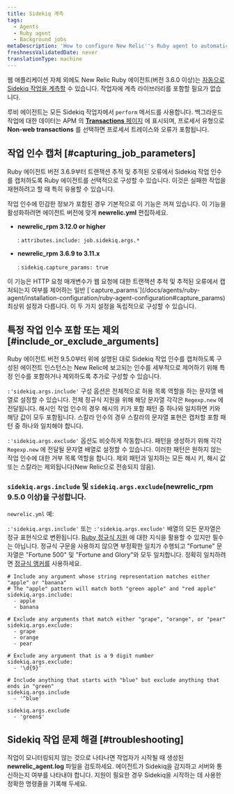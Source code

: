 ```yaml
---
title: Sidekiq 계측
tags:
  - Agents
  - Ruby agent
  - Background jobs
metaDescription: 'How to configure New Relic''s Ruby agent to automatically instrument Sidekiq jobs for background processes, transaction traces, and traced errors.'
freshnessValidatedDate: never
translationType: machine
---
```


웹 애플리케이션 자체 외에도 New Relic Ruby 에이전트(버전 3.6.0 이상)는 [자동으로 Sidekiq 작업을 계측할](/docs/agents/ruby-agent/background-jobs/monitoring-ruby-background-processes-daemons) 수 있습니다. 작업자에 계측 라이브러리를 포함할 필요가 없습니다.

루비 에이전트는 모든 Sidekiq 작업자에서 `perform` 메서드를 사용합니다. 백그라운드 작업에 대한 데이터는 APM 의 [<DNT>**Transactions**</DNT> 페이지](/docs/apm/applications-menu/features/monitoring-background-processes#ui) 에 표시되며, 프로세서 유형으로 <DNT>**Non-web transactions**</DNT> 를 선택하면 프로세서 트레이스와 오류가 포함됩니다.

## 작업 인수 캡처 [#capturing_job_parameters]

Ruby 에이전트 버전 3.6.9부터 트랜잭션 추적 및 추적된 오류에서 Sidekiq 작업 인수를 캡처하도록 Ruby 에이전트를 선택적으로 구성할 수 있습니다. 이것은 실패한 작업을 재현하려고 할 때 특히 유용할 수 있습니다.

작업 인수에 민감한 정보가 포함된 경우 기본적으로 이 기능은 꺼져 있습니다. 이 기능을 활성화하려면 에이전트 버전에 맞게 <DNT>**newrelic.yml**</DNT> 편집하세요.

* <DNT>**newrelic_rpm 3.12.0 or higher**</DNT>

  : `attributes.include: job.sidekiq.args.*`

* <DNT>**newrelic_rpm 3.6.9 to 3.11.x**</DNT>

  : `sidekiq.capture_params: true`

<Callout variant="tip">
  이 기능은 HTTP 요청 매개변수가 웹 요청에 대한 트랜잭션 추적 및 추적된 오류에서 캡처되는지 여부를 제어하는 일반 [`capture_params`](/docs/agents/ruby-agent/installation-configuration/ruby-agent-configuration#capture_params) 최상위 설정과 다릅니다. 이 두 가지 설정을 독립적으로 구성할 수 있습니다.
</Callout>

## 특정 작업 인수 포함 또는 제외 [#include_or_exclude_arguments]

Ruby 에이전트 버전 9.5.0부터 위에 설명된 대로 Sidekiq 작업 인수를 캡처하도록 구성된 에이전트 인스턴스는 New Relic에 보고되는 인수를 세부적으로 제어하기 위해 특정 인수를 포함하거나 제외하도록 추가로 구성할 수 있습니다.

`:'sidekiq.args.include'` 구성 옵션은 전체적으로 허용 목록 역할을 하는 문자열 배열로 설정할 수 있습니다. 전체 정규식 지원을 위해 해당 문자열 각각은 `Regexp.new` 에 전달됩니다. 해시인 작업 인수의 경우 해시의 키가 포함 패턴 중 하나와 일치하면 키와 해당 값이 모두 포함됩니다. 스칼라 인수의 경우 스칼라의 문자열 표현은 캡처할 포함 패턴 중 하나와 일치해야 합니다.

`:'sidekiq.args.exclude'` 옵션도 비슷하게 작동합니다. 패턴을 생성하기 위해 각각 `Regexp.new` 에 전달될 문자열 배열로 설정할 수 있습니다. 이러한 패턴은 원하지 않는 작업 인수에 대한 거부 목록 역할을 합니다. 제외 패턴과 일치하는 모든 해시 키, 해시 값 또는 스칼라는 제외됩니다(New Relic으로 전송되지 않음).

### `sidekiq.args.include` 및 `sidekiq.args.exclude`(newrelic_rpm 9.5.0 이상)을 구성합니다.

`newrelic.yml` 예:

`:'sidekiq.args.include'` 또는 `:'sidekiq.args.exclude'` 배열의 모든 문자열은 정규 표현식으로 변환됩니다. [Ruby 정규식 지원](https://ruby-doc.org/3.2.2/Regexp.html) 에 대한 지식을 활용할 수 있지만 필수는 아닙니다. 정규식 구문을 사용하지 않으면 부정확한 일치가 수행되고 "Fortune" 문자열은 "Fortune 500" 및 "Fortune and Glory"와 모두 일치합니다. 정확히 일치하려면 [정규식 앵커를](https://ruby-doc.org/3.2.2/Regexp.html#class-Regexp-label-Anchors) 사용하세요.

```
# Include any argument whose string representation matches either "apple" or "banana"
# The "apple" pattern will match both "green apple" and "red apple"
sidekiq.args.include:
  - apple
  - banana

# Exclude any arguments that match either "grape", "orange", or "pear"
sidekiq.args.exclude:
  - grape
  - orange
  - pear

# Exclude any argument that is a 9 digit number
sidekiq.args.exclude:
  - '\d{9}'

# Include anything that starts with "blue" but exclude anything that ends in "green"
sidekiq.args.include
  - '^blue'

sidekiq.args.exclude
  - 'green$'
```

## Sidekiq 작업 문제 해결 [#troubleshooting]

작업이 모니터링되지 않는 것으로 나타나면 작업자가 시작될 때 생성된 <DNT>**newrelic_agent.log**</DNT> 파일을 검토하세요. 에이전트가 Sidekiq을 감지하고 서버와 통신하는지 여부를 나타내야 합니다. 지원이 필요한 경우 Sidekiq을 시작하는 데 사용한 정확한 명령줄을 기록해 두세요.